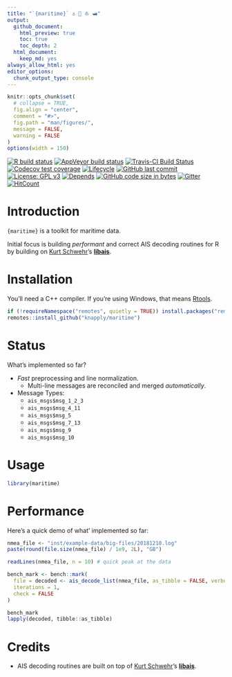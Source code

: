 ```yaml
---
title: "`{maritime}` ⚓ 🚢 ⛵ 🛥️"
output:
  github_document:
    html_preview: true
    toc: true
    toc_depth: 2
  html_document:
    keep_md: yes
always_allow_html: yes
editor_options: 
  chunk_output_type: console
---
```


<!-- README.Rmd generates README.md. -->

```r
knitr::opts_chunk$set(
  # collapse = TRUE,
  fig.align = "center",
  comment = "#>",
  fig.path = "man/figures/",
  message = FALSE,
  warning = FALSE
)
options(width = 150)
```


<!-- badges: start -->
[![R build status](https://github.com/knapply/maritime/workflows/R-CMD-check/badge.svg)](https://github.com/knapply/maritime/actions?workflow=R-CMD-check)
[![AppVeyor build status](https://ci.appveyor.com/api/projects/status/github/knapply/maritime?branch=master&svg=true)](https://ci.appveyor.com/project/knapply/maritime)
[![Travis-CI Build Status](https://travis-ci.org/knapply/maritime.svg?branch=master)](https://travis-ci.org/knapply/maritime)
[![Codecov test coverage](https://codecov.io/gh/knapply/maritime/branch/master/graph/badge.svg)](https://codecov.io/gh/knapply/maritime?branch=master)
[![Lifecycle](https://img.shields.io/badge/lifecycle-experimental-orange.svg)](https://www.tidyverse.org/lifecycle/#experimental)
[![GitHub last commit](https://img.shields.io/github/last-commit/knapply/maritime.svg)](https://github.com/knapply/maritime/commits/master)
[![License: GPL v3](https://img.shields.io/badge/License-GPLv3-blue.svg)](https://www.gnu.org/licenses/gpl-3.0)
[![Depends](https://img.shields.io/badge/Depends-GNU_R>=3.6-blue.svg)](https://www.r-project.org/)
[![GitHub code size in bytes](https://img.shields.io/github/languages/code-size/knapply/maritime.svg)](https://github.com/knapply/maritime)
[![Gitter](https://badges.gitter.im/maritime/community.svg)](https://gitter.im/maritime/community?utm_source=badge&utm_medium=badge&utm_campaign=pr-badge)
[![HitCount](http://hits.dwyl.io/knapply/maritime.svg)](http://hits.dwyl.io/knapply/maritime)
<!-- [![CRAN status](https://www.r-pkg.org/badges/version/maritime)](https://cran.r-project.org/package=maritime) -->
<!-- badges: end -->

# Introduction

`{maritime}` is a toolkit for maritime data.

Initial focus is building _performant_ and correct AIS decoding routines for R by building on [Kurt Schwehr](https://twitter.com/kurtschwehr)'s [__libais__](https://github.com/schwehr/libais).


# Installation

You'll need a C++ compiler. If you're using Windows, that means [Rtools](https://cran.r-project.org/bin/windows/Rtools/).

```r
if (!requireNamespace("remotes", quietly = TRUE)) install.packages("remotes")
remotes::install_github("knapply/maritime")
```



# Status

What's implemented so far?

* _Fast_ preprocessing and line normalization.
  + Multi-line messages are reconciled and merged _automatically_.
* Message Types:
  + `ais_msgs$msg_1_2_3`
  + `ais_msgs$msg_4_11`
  + `ais_msgs$msg_5`
  + `ais_msgs$msg_7_13`
  + `ais_msgs$msg_9`
  + `ais_msgs$msg_10`
  
  
# Usage

```r
library(maritime)
```

# Performance

Here's a quick demo of what' implemented so far:


```r
nmea_file <- "inst/example-data/big-files/20181210.log"
paste(round(file.size(nmea_file) / 1e9, 2L), "GB")

readLines(nmea_file, n = 10) # quick peak at the data
```


```r
bench_mark <- bench::mark(
  file = decoded <- ais_decode_list(nmea_file, as_tibble = FALSE, verbose = FALSE),
  iterations = 1,
  check = FALSE
)

bench_mark
lapply(decoded, tibble::as_tibble)
```


# Credits

* AIS decoding routines are built on top of [Kurt Schwehr](https://twitter.com/kurtschwehr)'s [__libais__](https://github.com/schwehr/libais).


